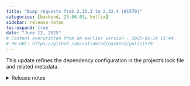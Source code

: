 ```yaml
---
title: "Bump requests from 2.32.3 to 2.32.4 (#1579)"
categories: [backend, 25.06.03, hotfix]
sidebar: release-notes
toc-expand: true
date: "June 12, 2025"
# Content overwritten from an earlier version - 2025-06-14 11:44
# PR URL: https://github.com/validmind/backend/pull/1579
---
```


This update refines the dependency configuration in the project's lock file and related metadata.

<details>
<summary>Release notes</summary>
<p><em>Sourced from <a href="https://github.com/psf/requests/releases">requests's releases</a>.</em></p>
<blockquote>
<h2>v2.32.4</h2>
<h2>2.32.4 (2025-06-10)</h2>
<p><strong>Security</strong></p>
<ul>
<li>CVE-2024-47081 Fixed an issue where a maliciously crafted URL and trusted
environment will retrieve credentials for the wrong hostname/machine from a
netrc file. (<a href="https://redirect.github.com/psf/requests/issues/6965">#6965</a>)</li>
</ul>
<p><strong>Improvements</strong></p>
<ul>
<li>Numerous documentation improvements</li>
</ul>
<p><strong>Deprecations</strong></p>
<ul>
<li>Added support for pypy 3.11 for Linux and macOS. (<a href="https://redirect.github.com/psf/requests/issues/6926">#6926</a>)</li>
<li>Dropped support for pypy 3.9 following its end of support. (<a href="https://redirect.github.com/psf/requests/issues/6926">#6926</a>)</li>
</ul>
</blockquote>
</details>